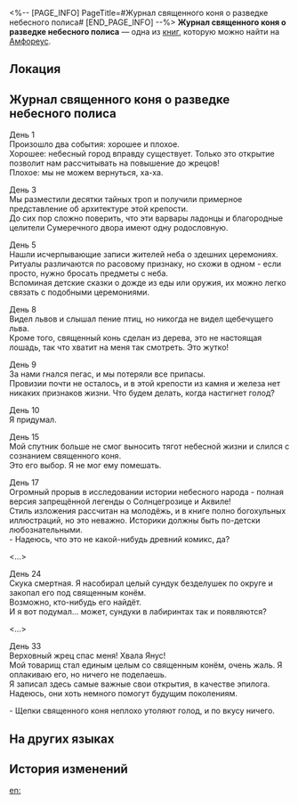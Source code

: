 <%-- [PAGE_INFO]
PageTitle=#Журнал священного коня о разведке небесного полиса#
[END_PAGE_INFO] --%>
{{Дополнить}}
{{Книга Инфобокс
|id           = 552
|partIds      = 190881
|Название     = 
|Изображение  = Предмет Книга Амфореус 1.png
|Мир          = Амфореус
|Томов        = 1
|Автор        = <!--нужно добавить-->
|Описание     = О янусовом коне, который посетил небо. Настоящая рукопись является доказательством того, что они побывали там.
|Том1         = {{tx}}
|Источник1    = {{tx|Отсутствует источник}}
|Персонажи    = 
|Фракции      = 
}}
'''Журнал священного коня о разведке небесного полиса''' — одна из [[Книги|книг]], которую можно найти на [[Амфореус]].

==Локация==
{{Отметка карты|<!--название карты-->|<!--id отметки-->}}

==Журнал священного коня о разведке небесного полиса==
День 1<br />
Произошло два события: хорошее и плохое.<br />
Хорошее: небесный город вправду существует. Только это открытие позволит нам рассчитывать на повышение до жрецов!<br />
Плохое: мы не можем вернуться, ха-ха.

День 3<br />
Мы разместили десятки тайных троп и получили примерное представление об архитектуре этой крепости.<br />
До сих пор сложно поверить, что эти варвары ладонцы и благородные целители Сумеречного двора имеют одну родословную.

День 5<br />
Нашли исчерпывающие записи жителей неба о здешних церемониях. Ритуалы различаются по расовому признаку, но схожи в одном - если просто, нужно бросать предметы с неба.<br />
Вспоминая детские сказки о дожде из еды или оружия, их можно легко связать с подобными церемониями.

День 8<br />
Видел львов и слышал пение птиц, но никогда не видел щебечущего льва.<br />
Кроме того, священный конь сделан из дерева, это не настоящая лошадь, так что хватит на меня так смотреть. Это жутко!

День 9<br />
За нами гнался пегас, и мы потеряли все припасы.<br />
Провизии почти не осталось, и в этой крепости из камня и железа нет никаких признаков жизни. Что будем делать, когда настигнет голод?

День 10<br />
Я придумал.

День 15<br />
Мой спутник больше не смог выносить тягот небесной жизни и слился с сознанием священного коня.<br />
Это его выбор. Я не мог ему помешать.

День 17<br />
Огромный прорыв в исследовании истории небесного народа - полная версия запрещённой легенды о Солнцегрозице и Аквиле!<br />
Стиль изложения рассчитан на молодёжь, и в книге полно богохульных иллюстраций, но это неважно. Историки должны быть по-детски любознательными.<br />
- Надеюсь, что это не какой-нибудь древний комикс, да?

<...>

День 24<br />
Скука смертная. Я насобирал целый сундук безделушек по округе и закопал его под священным конём.<br />
Возможно, кто-нибудь его найдёт.<br />
И я вот подумал... может, сундуки в лабиринтах так и появляются?

<...>

День 33<br />
Верховный жрец спас меня! Хвала Янус!<br />
Мой товарищ стал единым целым со священным конём, очень жаль. Я оплакиваю его, но ничего не поделаешь.<br />
Я записал здесь самые важные свои открытия, в качестве эпилога. Надеюсь, они хоть немного помогут будущим поколениям.


- Щепки священного коня неплохо утоляют голод, и по вкусу ничего.

==На других языках==
{{На других языках
|en   = Sky Reconnaissance Logs of the Divine Foal
|zhs  = 神驹的天空勘察记录
|zht  = 神駒的天空勘察紀錄
|ja   = 神馬の天空調査記録
|ko   = 신마의 하늘 정찰 기록
|es   = Registro de exploración del cielo del potro divino
|fr   = Carnets de reconnaissance du ciel du destrier divin
|ru   = Журнал священного коня о разведке небесного полиса
|th   = บันทึกการสำรวจท้องฟ้าของอาชาเทพ
|vi   = Nhật Ký Trinh Sát Bầu Trời Của Ngựa Thần
|de   = Aufzeichnungen zur Himmelsüberwachung des göttlichen Fohlens
|id   = Catatan Pengintaian Langit oleh Kuda Ilahi
|pt   = Registros de Reconhecimento Aéreo do Potro Divino
}}

==История изменений==
{{История изменений|3.5}}

[[en:]]